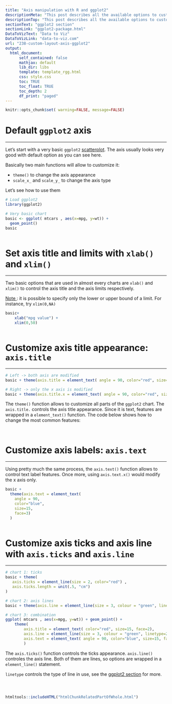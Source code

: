 ```yaml
---
title: "Axis manipulation with R and ggplot2"
descriptionMeta: "This post describes all the available options to customize chart axis with R and ggplot2. It shows how to control the axis itself, its label, title, position and more."
descriptionTop: "This post describes all the available options to customize chart axis with `R` and `ggplot2`. It shows how to control the axis itself, its label, title, position and more."
sectionText: "ggplot2 section"
sectionLink: "ggplot2-package.html"
DataToVizText: "Data to Viz"
DataToVizLink: "data-to-viz.com"
url: "238-custom-layout-axis-ggplot2"
output:
  html_document:
      self_contained: false    
      mathjax: default
      lib_dir: libs
      template: template_rgg.html
      css: style.css
      toc: TRUE
      toc_float: TRUE
      toc_depth: 2
      df_print: "paged"
---
```



```r
knitr::opts_chunk$set( warning=FALSE, message=FALSE)
```

<div class="container">



# Default `ggplot2` axis
***

<div class = "row">

<div class = "col-md-6  col-sm-12 align-self-center">

Let's start with a very basic `ggplot2` [scatterplot](scatterplot.html). The axis usually looks very good with default option as you can see here.

Basically two main functions will allow to customize it:

- `theme()` to change the axis appearance
- `scale_x_` and `scale_y_` to change the axis type

Let's see how to use them



</div>


<div class = "col-md-6  col-sm-12">

```r
# Load ggplot2
library(ggplot2)

# Very basic chart
basic <- ggplot( mtcars , aes(x=mpg, y=wt)) + 
  geom_point()
basic
```
</div>

</div>



```r
```
















# Set axis title and limits with `xlab()` and `xlim()`
***

<div class = "row">

<div class = "col-md-6  col-sm-12 align-self-center">

Two basic options that are used in almost every charts are `xlab()` and `xlim()` to control the axis title and the axis limits respectively.

<u>Note </u>: it is possible to specify only the lower or upper bound of a limit. For instance, try `xlim(0,NA)`
</div>


<div class = "col-md-6  col-sm-12">

```r
basic+
    xlab("mpg value") + 
    xlim(0,50)
```
</div>

</div>



```r
```











# Customize axis title appearance: `axis.title`
***

<div class = "row">

<div class = "col-md-6  col-sm-12 ">

```r
# Left -> both axis are modified
basic + theme(axis.title = element_text( angle = 90, color="red", size=15, face=3)) # face = title location
```

</div>

<div class = "col-md-6  col-sm-12">

```r
# Right -> only the x axis is modified
basic + theme(axis.title.x = element_text( angle = 90, color="red", size=15, face=3))
```

</div>

</div>


The `theme()` function allows to customize all parts of the `ggplot2` chart. The `axis.title.` controls the axis title appearance. Since it is text, features are wrapped in a `element_text()` function. The code below shows how to change the most common features:

```r
```
```r
```











# Customize axis labels: `axis.text`
***

<div class = "row">

<div class = "col-md-6  col-sm-12 align-self-center">

Using pretty much the same process, the `axis.text()` function allows to control text label features. Once more, using `axis.text.x()` would modify the x axis only.

</div>

<div class = "col-md-6  col-sm-12">

```r
basic + 
  theme(axis.text = element_text( 
    angle = 90, 
    color="blue", 
    size=15, 
    face=3)
  )
```
</div>

</div>


```r
```












# Customize axis ticks and axis line with `axis.ticks` and `axis.line`
***

<div class = "row">

<div class = "col-md-4  col-sm-12 ">

```r
# chart 1: ticks
basic + theme(
   axis.ticks = element_line(size = 2, color="red") , 
   axis.ticks.length = unit(.5, "cm")
)
```

</div>

<div class = "col-md-4  col-sm-12">

```r
# chart 2: axis lines
basic + theme(axis.line = element_line(size = 3, colour = "green", linetype=2))
```

</div>

<div class = "col-md-4  col-sm-12">

```r
# chart 3: combination
ggplot( mtcars , aes(x=mpg, y=wt)) + geom_point() +
    theme(
        axis.title = element_text( color="red", size=15, face=2),
        axis.line = element_line(size = 3, colour = "green", linetype=2),
        axis.text = element_text( angle = 90, color="blue", size=15, face=2)
        )
```

</div>

</div>



The `axis.ticks()` function controls the ticks appearance. `axis.line()` controles the axis line. Both of them are lines, so options are wrapped in a `element_line()` statement. 

`linetype` controls the type of line in use, see the [ggplot2 section](ggplot2-package.html) for more.

```r
```
```r
```
```r
```











<!-- Close container -->
</div>




```r
htmltools::includeHTML("htmlChunkRelatedPartOfWhole.html")
```
